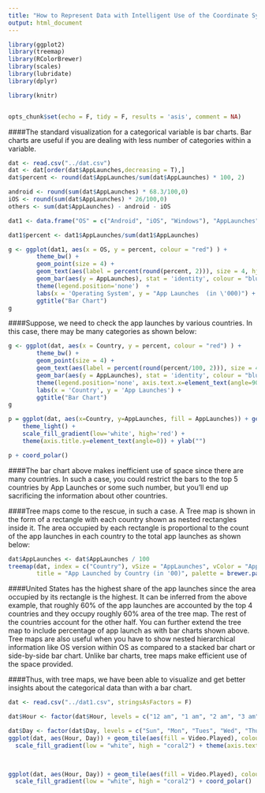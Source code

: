 ```yaml
---
title: "How to Represent Data with Intelligent Use of the Coordinate System"
output: html_document
---
```


```r
library(ggplot2)
library(treemap)
library(RColorBrewer)
library(scales)
library(lubridate)
library(dplyr)

library(knitr)


opts_chunk$set(echo = F, tidy = F, results = 'asis', comment = NA)
```

####The standard visualization for a categorical variable is bar charts. Bar charts are useful if you are dealing with less number of categories within a variable.

```r
dat <- read.csv("../dat.csv")
dat <- dat[order(dat$AppLaunches,decreasing = T),]
dat$percent <- round(dat$AppLaunches/sum(dat$AppLaunches) * 100, 2)

android <- round(sum(dat$AppLaunches) * 68.3/100,0)
iOS <- round(sum(dat$AppLaunches) * 26/100,0)
others <- sum(dat$AppLaunches) - android - iOS

dat1 <- data.frame("OS" = c("Android", "iOS", "Windows"), "AppLaunches" = c(android, iOS, others)/1000)

dat1$percent <- dat1$AppLaunches/sum(dat1$AppLaunches) 

g <- ggplot(dat1, aes(x = OS, y = percent, colour = "red") ) +
        theme_bw() +
        geom_point(size = 4) +
        geom_text(aes(label = percent(round(percent, 2))), size = 4, hjust = 0.4, vjust = -1, colour = "red") +
        geom_bar(aes(y = AppLaunches), stat = 'identity', colour = "blue", alpha = 0.3)+
        theme(legend.position='none')  +
        labs(x = 'Operating System', y = "App Launches  (in \'000)") +
        ggtitle("Bar Chart")
g
```

####Suppose, we need to check the app launches by various countries. In this case, there may be many categories as shown below:

```r

g <- ggplot(dat, aes(x = Country, y = percent, colour = "red") ) +
        theme_bw() +
        geom_point(size = 4) +
        geom_text(aes(label = percent(round(percent/100, 2))), size = 4, hjust = 0.4, vjust = -1, colour = "red") +
        geom_bar(aes(y = AppLaunches), stat = 'identity', colour = "blue", alpha = 0.3)+
        theme(legend.position='none', axis.text.x=element_text(angle=90,hjust=1,vjust=0.5))  +
        labs(x = 'Country', y = 'App Launches') +
        ggtitle("Bar Chart")
g
```


```r
p = ggplot(dat, aes(x=Country, y=AppLaunches, fill = AppLaunches)) + geom_bar(stat = 'identity') + 
    theme_light() +
    scale_fill_gradient(low='white', high='red') +
    theme(axis.title.y=element_text(angle=0)) + ylab("")

p + coord_polar()


```

####The bar chart above makes inefficient use of space since there are many countries. In such a case, you could restrict the bars to the top 5 countries by App Launches or some such number, but you'll end up sacrificing the information about other countries.

####Tree maps come to the rescue, in such a case. A Tree map is shown in the form of a rectangle with each country shown as nested rectangles inside it. The area occupied by each rectangle is proportional to the count of the app launches in each country to the total app launches as shown below:

```r
dat$AppLaunches <- dat$AppLaunches / 100
treemap(dat, index = c("Country"), vSize = "AppLaunches", vColor = "AppLaunches", type = "value", algorithm = "pivotSize", sortID = "-size",
        title = "App Launched by Country (in '00)", palette = brewer.pal(12,"Set3"))
```

####United States has the highest share of the app launches since the area occupied by its rectangle is the highest. It can be inferred from the above example, that roughly 60% of the app launches are accounted by the top 4 countries and they occupy roughly 60% area of the tree map. The rest of the countries account for the other half. You can further extend the tree map to include percentage of app launch as with bar charts shown above. Tree maps are also useful when you have to show nested hierarchical information like OS version within OS as compared to a stacked bar chart or side-by-side bar chart. Unlike bar charts, tree maps make efficient use of the space provided. 

####Thus, with tree maps, we have been able to visualize and get better insights about the categorical data than with a bar chart.


```r
dat <- read.csv("../dat1.csv", stringsAsFactors = F)

dat$Hour <- factor(dat$Hour, levels = c("12 am", "1 am", "2 am", "3 am", "4 am", "5 am", "6 am", "7 am", "8 am", "9 am", "10 am", "11 am", "12 pm", "1 pm", "2 pm", "3 pm", "4 pm", "5 pm", "6 pm", "7 pm", "8 pm", "9 pm", "10 pm", "11 pm"))

dat$Day <- factor(dat$Day, levels = c("Sun", "Mon", "Tues", "Wed", "Thurs", "Fri", "Sat"))
ggplot(dat, aes(Hour, Day)) + geom_tile(aes(fill = Video.Played), colour = "white") + 
  scale_fill_gradient(low = "white", high = "coral2") + theme(axis.text.x = element_text(angle=45, vjust = 1, hjust=1)) 

       
```


```r

ggplot(dat, aes(Hour, Day)) + geom_tile(aes(fill = Video.Played), colour = "white") + 
  scale_fill_gradient(low = "white", high = "coral2") + coord_polar()
```

